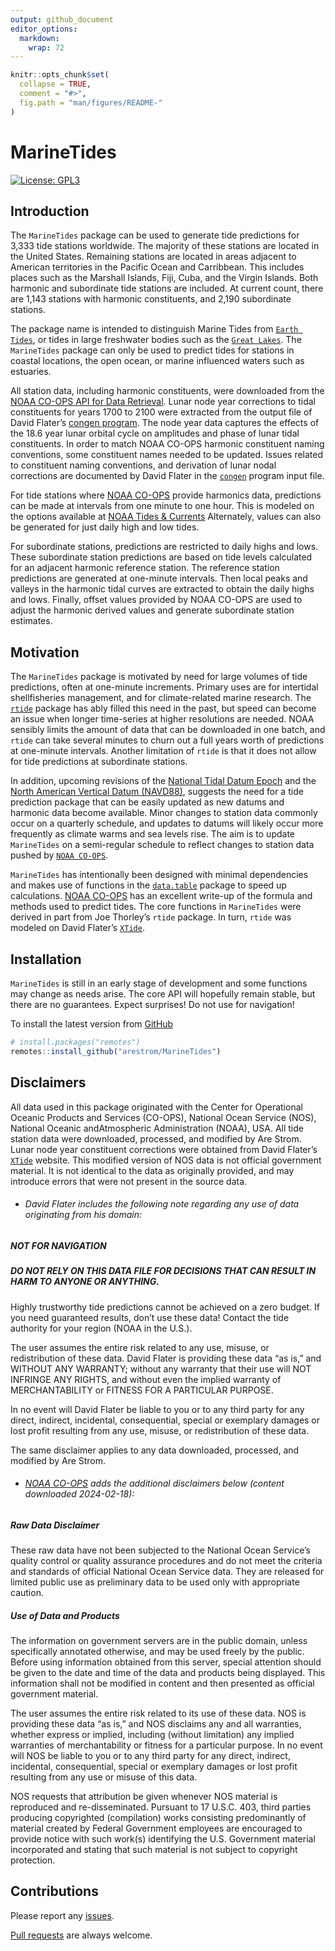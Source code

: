 ```yaml
---
output: github_document
editor_options: 
  markdown: 
    wrap: 72
---
```


<!-- README.md is generated from README.Rmd. Please edit that file -->

```r
knitr::opts_chunk$set(
  collapse = TRUE,
  comment = "#>",
  fig.path = "man/figures/README-"
)
```

# MarineTides

<!-- badges: start -->

[![License:
GPL3](https://img.shields.io/badge/License-GPL3-blue.svg)](https://www.gnu.org/licenses/gpl-3.0.en.html)

<!-- badges: end -->

## Introduction

The `MarineTides` package can be used to generate tide predictions for
3,333 tide stations worldwide. The majority of these stations are
located in the United States. Remaining stations are located in areas
adjacent to American territories in the Pacific Ocean and Carribbean.
This includes places such as the Marshall Islands, Fiji, Cuba, and the
Virgin Islands. Both harmonic and subordinate tide stations are
included. At current count, there are 1,143 stations with harmonic
constituents, and 2,190 subordinate stations.

The package name is intended to distinguish Marine Tides from
[`Earth Tides`](https://en.wikipedia.org/wiki/Earth_tide), or tides in
large freshwater bodies such as the
[`Great Lakes`](https://oceanservice.noaa.gov/facts/gltides.html). The
`MarineTides` package can only be used to predict tides for stations in
coastal locations, the open ocean, or marine influenced waters such as
estuaries.

All station data, including harmonic constituents, were downloaded from
the [NOAA CO-OPS API for Data
Retrieval](https://api.tidesandcurrents.noaa.gov/api/prod/#products).
Lunar node year corrections to tidal constituents for years 1700 to 2100
were extracted from the output file of David Flater's [congen
program](https://flaterco.com/xtide/files.html#harmonicsfiles). The node
year data captures the effects of the 18.6 year lunar orbital cycle on
amplitudes and phase of lunar tidal constituents. In order to match NOAA
CO-OPS harmonic constituent naming conventions, some constituent names
needed to be updated. Issues related to constituent naming conventions,
and derivation of lunar nodal corrections are documented by David Flater
in the [`congen`](https://flaterco.com/files/xtide/congen_input.txt)
program input file.

For tide stations where [NOAA
CO-OPS](https://api.tidesandcurrents.noaa.gov/api/prod/#products)
provide harmonics data, predictions can be made at intervals from one
minute to one hour. This is modeled on the options available at [NOAA
Tides & Currents](https://tidesandcurrents.noaa.gov/) Alternately,
values can also be generated for just daily high and low tides.

For subordinate stations, predictions are restricted to daily highs and
lows. These subordinate station predictions are based on tide levels
calculated for an adjacent harmonic reference station. The reference
station predictions are generated at one-minute intervals. Then local
peaks and valleys in the harmonic tidal curves are extracted to obtain
the daily highs and lows. Finally, offset values provided by NOAA CO-OPS
are used to adjust the harmonic derived values and generate subordinate
station estimates.

## Motivation

The `MarineTides` package is motivated by need for large volumes of tide
predictions, often at one-minute increments. Primary uses are for
intertidal shellfisheries management, and for climate-related marine
research. The [`rtide`](https://github.com/poissonconsulting/rtide)
package has ably filled this need in the past, but speed can become an
issue when longer time-series at higher resolutions are needed. NOAA
sensibly limits the amount of data that can be downloaded in one batch,
and `rtide` can take several minutes to churn out a full years worth of
predictions at one-minute intervals. Another limitation of `rtide` is
that it does not allow for tide predictions at subordinate stations.

In addition, upcoming revisions of the [National Tidal Datum
Epoch](https://tidesandcurrents.noaa.gov/datum-updates/ntde/) and the
[North American Vertical Datum
(NAVD88)](https://oceanservice.noaa.gov/geodesy/three-datums.html),
suggests the need for a tide prediction package that can be easily
updated as new datums and harmonic data become available. Minor changes
to station data commonly occur on a quarterly schedule, and updates to
datums will likely occur more frequently as climate warms and sea levels
rise. The aim is to update `MarineTides` on a semi-regular schedule to
reflect changes to station data pushed by
[`NOAA CO-OPS`](https://tidesandcurrents.noaa.gov/products.html).

`MarineTides` has intentionally been designed with minimal dependencies
and makes use of functions in the
[`data.table`](https://rdatatable.gitlab.io/data.table/) package to
speed up calculations. [NOAA
CO-OPS](https://tidesandcurrents.noaa.gov/about_harmonic_constituents.html)
has an excellent write-up of the formula and methods used to predict
tides. The core functions in `MarineTides` were derived in part from Joe
Thorley's `rtide` package. In turn, `rtide` was modeled on David
Flater's [`XTide`](https://flaterco.com/xtide/).

## Installation

`MarineTides` is still in an early stage of development and some
functions may change as needs arise. The core API will hopefully remain
stable, but there are no guarantees. Expect surprises! Do not use for
navigation!

To install the latest version from
[GitHub](https://github.com/arestrom/MarineTides)

```r
# install.packages("remotes")
remotes::install_github("arestrom/MarineTides")
```

## Disclaimers

All data used in this package originated with the Center for Operational
Oceanic Products and Services (CO-OPS), National Ocean Service (NOS),
National Oceanic andAtmospheric Administration (NOAA), USA. All tide
station data were downloaded, processed, and modified by Are Strom.
Lunar node year constituent corrections were obtained from David
Flater's [`XTide`](https://flaterco.com/xtide/) website. This modified
version of NOS data is not official government material. It is not
identical to the data as originally provided, and may introduce errors
that were not present in the source data.

* ###### David Flater includes the following note regarding any use of data originating from his domain:

##### NOT FOR NAVIGATION

##### DO NOT RELY ON THIS DATA FILE FOR DECISIONS THAT CAN RESULT IN HARM TO ANYONE OR ANYTHING.

Highly trustworthy tide predictions cannot be achieved on a zero budget.
If you need guaranteed results, don't use these data! Contact the tide
authority for your region (NOAA in the U.S.).

The user assumes the entire risk related to any use, misuse, or
redistribution of these data. David Flater is providing these data "as
is," and WITHOUT ANY WARRANTY; without any warranty that their use will
NOT INFRINGE ANY RIGHTS, and without even the implied warranty of
MERCHANTABILITY or FITNESS FOR A PARTICULAR PURPOSE.

In no event will David Flater be liable to you or to any third party for
any direct, indirect, incidental, consequential, special or exemplary
damages or lost profit resulting from any use, misuse, or redistribution
of these data.

The same disclaimer applies to any data downloaded, processed, and
modified by Are Strom.

* ###### [NOAA CO-OPS](https://tidesandcurrents.noaa.gov/disclaimers.html) adds the additional disclaimers below (content downloaded 2024-02-18):

##### Raw Data Disclaimer

These raw data have not been subjected to the National Ocean Service's
quality control or quality assurance procedures and do not meet the
criteria and standards of official National Ocean Service data. They are
released for limited public use as preliminary data to be used only with
appropriate caution.

##### Use of Data and Products

The information on government servers are in the public domain, unless
specifically annotated otherwise, and may be used freely by the public.
Before using information obtained from this server, special attention
should be given to the date and time of the data and products being
displayed. This information shall not be modified in content and then
presented as official government material.

The user assumes the entire risk related to its use of these data. NOS
is providing these data "as is," and NOS disclaims any and all
warranties, whether express or implied, including (without limitation)
any implied warranties of merchantability or fitness for a particular
purpose. In no event will NOS be liable to you or to any third party for
any direct, indirect, incidental, consequential, special or exemplary
damages or lost profit resulting from any use or misuse of this data.

NOS requests that attribution be given whenever NOS material is
reproduced and re-disseminated. Pursuant to 17 U.S.C. 403, third parties
producing copyrighted (compilation) works consisting predominantly of
material created by Federal Government employees are encouraged to
provide notice with such work(s) identifying the U.S. Government
material incorporated and stating that such material is not subject to
copyright protection.

## Contributions

Please report any
[issues](https://github.com/arestrom/MarineTides/issues).

[Pull requests](https://github.com/arestrom/MarineTides/pulls) are
always welcome.

